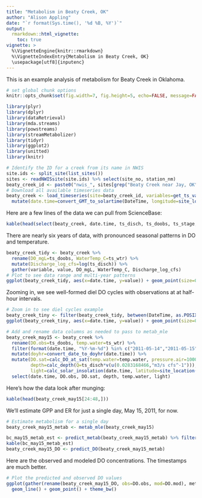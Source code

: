 ```yaml
---
title: "Metabolism in Beaty Creek, OK"
author: "Alison Appling"
date: "`r format(Sys.time(), '%d %B, %Y')`"
output: 
  rmarkdown::html_vignette:
    toc: true
vignette: >
  %\VignetteEngine{knitr::rmarkdown}
  %\VignetteIndexEntry{Metabolism in Beaty Creek, OK}
  \usepackage[utf8]{inputenc}
---
```


This is an example analysis of metabolism for Beaty Creek in Oklahoma.

```r
# set global chunk options
knitr::opts_chunk$set(fig.width=7, fig.height=5, echo=FALSE, message=FALSE, warning=FALSE, results="hide")
```

```r
library(plyr)
library(dplyr)
library(dataRetrieval)
library(mda.streams)
library(powstreams)
library(streamMetabolizer)
library(tidyr)
library(ggplot2)
library(unitted)
library(knitr)
```

```r
# Identify the ID for a creek from its name in NWIS
site.ids <- split_site(list_sites())
sites <- readNWISsite(site.ids) %>% select(site_no, station_nm)
beaty_creek_id <- paste0("nwis_", sites[grep("Beaty Creek near Jay, OK", sites$station_nm),"site_no"])
# Download all available timeseries data
beaty_creek <- load_timeseries(site=beaty_creek_id, variables=get_ts_variables(beaty_creek_id), join.fun=full_join) %>%
  mutate(date.time=convert_GMT_to_solartime(DateTime, longitude=site_location(beaty_creek_id)$longitude, time.type="apparent solar"))
```

Here are a few lines of the data we can pull from ScienceBase:
```r
kable(head(select(beaty_creek, date.time, ts_disch, ts_doobs, ts_stage, ts_wtr)))
```

There are nearly six years of data, with pronounced seasonal patterns in DO and temperature.
```r
beaty_creek_tidy <- beaty_creek %>%
  rename(DO_mgL=ts_doobs, WaterTemp_C=ts_wtr) %>%
  mutate(Discharge_log_cfs=log(ts_disch)) %>%
  gather(variable, value, DO_mgL, WaterTemp_C, Discharge_log_cfs)
# Plot to see data range and multi-year patterns
ggplot(beaty_creek_tidy, aes(x=date.time, y=value)) + geom_point(size=0.5, na.rm=TRUE) + facet_grid(variable~., scales="free_y") + theme_bw()
```

Zooming in, we see well-formed diel DO cycles with observations at at half-hour intervals.
```r
# Zoom in to see diel cycles example
beaty_creek_tiny <- filter(beaty_creek_tidy, between(DateTime, as.POSIXct("2011-05-12 00:00:00"), as.POSIXct("2011-05-17 00:00:00")))
ggplot(beaty_creek_tiny, aes(x=date.time, y=value)) + geom_point(size=0.5, na.rm=TRUE) + facet_grid(variable~., scales="free_y") + theme_bw()
```

```r
# Add and rename data columns as needed to pass to metab_mle
beaty_creek_may15 <- beaty_creek %>% 
  rename(DO.obs=ts_doobs, temp.water=ts_wtr) %>%
  filter(format(date.time, "%Y-%m-%d") %in% c("2011-05-14","2011-05-15","2011-05-16")) %>%
  mutate(doyhr=convert_date_to_doyhr(date.time)) %>%
  mutate(DO.sat=calc_DO_at_sat(temp.water=temp.water, pressure.air=1000),
         depth=calc_depth(Q=ts_disch*v(u(0.0283168466,"m3/s cfs^-1"))),
         light=calc_solar_insolation(date.time, latitude=site_location(beaty_creek_id)$latitude)) %>%
  select(date.time, DO.obs, DO.sat, depth, temp.water, light)
```

Here's how the data look after munging:
```r
kable(head(beaty_creek_may15[24:48,]))
```

We'll estimate GPP and ER for just a single day, May 15, 2011, for now.
```r
# Estimate metabolism for a single day
beaty_creek_may15_metab <- metab_mle(beaty_creek_may15)

bc_may15_metab_est <- predict_metab(beaty_creek_may15_metab) %>% filter(format(date, "%Y-%m-%d") == "2011-05-15")
kable(bc_may15_metab_est)
beaty_creek_may15_DO <- predict_DO(beaty_creek_may15_metab)
```

Here are the observed and modeled DO concentrations. The timestamps are much better.
```r
# Plot the predicted and observed DO values
ggplot(gather(rename(beaty_creek_may15_DO, obs=DO.obs, mod=DO.mod), method, DO.mgL, obs, mod) %>% filter(!is.na(DO.mgL)), aes(x=date.time, y=DO.mgL, color=method)) + 
  geom_line() + geom_point() + theme_bw()
```
